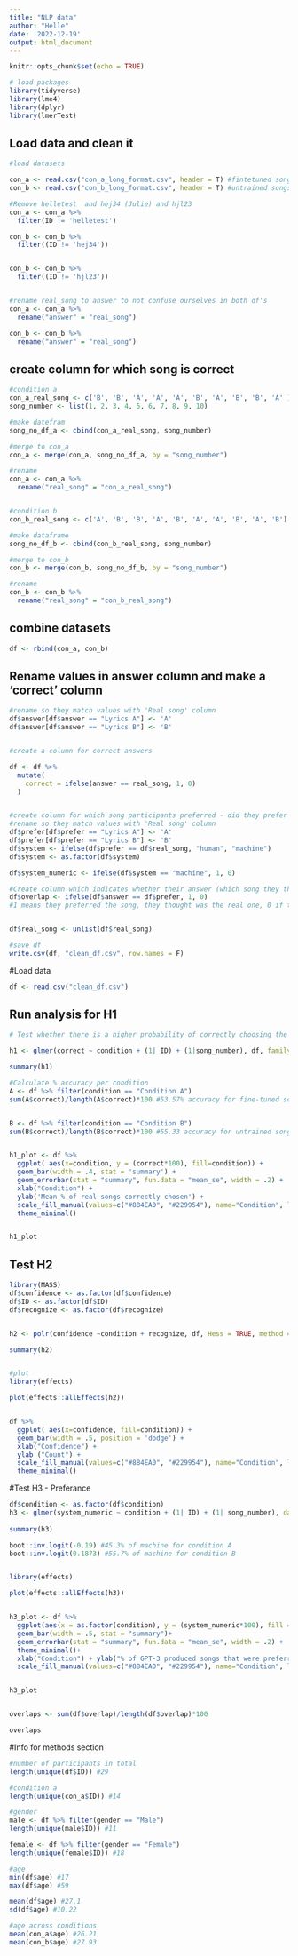 ---
title: "NLP data"
author: "Helle"
date: '2022-12-19'
output: html_document
---

```{r setup, include=FALSE}
knitr::opts_chunk$set(echo = TRUE)
```

```{r}
# load packages 
library(tidyverse)
library(lme4)
library(dplyr)
library(lmerTest)
```

## Load data and clean it 

```{r}
#load datasets 

con_a <- read.csv("con_a_long_format.csv", header = T) #fintetuned songs
con_b <- read.csv("con_b_long_format.csv", header = T) #untrained songs 

```

```{r}
#Remove helletest  and hej34 (Julie) and hjl23
con_a <- con_a %>% 
  filter(ID != 'helletest')

con_b <- con_b %>% 
  filter((ID != 'hej34'))


con_b <- con_b %>% 
  filter((ID != 'hjl23'))


#rename real_song to answer to not confuse ourselves in both df's
con_a <- con_a %>% 
  rename("answer" = "real_song")

con_b <- con_b %>% 
  rename("answer" = "real_song")

```


## create column for which song is correct 

```{r}
#condition a
con_a_real_song <- c('B', 'B', 'A', 'A', 'A', 'B', 'A', 'B', 'B', 'A' )
song_number <- list(1, 2, 3, 4, 5, 6, 7, 8, 9, 10)

#make datefram
song_no_df_a <- cbind(con_a_real_song, song_number)

#merge to con_a
con_a <- merge(con_a, song_no_df_a, by = "song_number")

#rename
con_a <- con_a %>% 
  rename("real_song" = "con_a_real_song")


#condition b
con_b_real_song <- c('A', 'B', 'B', 'A', 'B', 'A', 'A', 'B', 'A', 'B')

#make dataframe
song_no_df_b <- cbind(con_b_real_song, song_number)

#merge to con_b
con_b <- merge(con_b, song_no_df_b, by = "song_number")

#rename
con_b <- con_b %>% 
  rename("real_song" = "con_b_real_song")

```

## combine datasets

```{r}
df <- rbind(con_a, con_b)

```


## Rename values in answer column and make a 'correct' column 


```{r}
#rename so they match values with 'Real song' column
df$answer[df$answer == "Lyrics A"] <- 'A'
df$answer[df$answer == "Lyrics B"] <- 'B'


#create a column for correct answers

df <- df %>% 
  mutate(
    correct = ifelse(answer == real_song, 1, 0)
  )


#create column for which song participants preferred - did they prefer the human song or the AI song
#rename so they match values with 'Real song' column
df$prefer[df$prefer == "Lyrics A"] <- 'A'
df$prefer[df$prefer == "Lyrics B"] <- 'B'
df$system <- ifelse(df$prefer == df$real_song, "human", "machine")
df$system <- as.factor(df$system)

df$system_numeric <- ifelse(df$system == "machine", 1, 0)

#Create column which indicates whether their answer (which song they think is human made) is also the one they prefer
df$overlap <- ifelse(df$answer == df$prefer, 1, 0)
#1 means they preferred the song, they thought was the real one, 0 if they preferred the one they though was AI made. 



```


```{r}
df$real_song <- unlist(df$real_song)
```




```{r}
#save df
write.csv(df, "clean_df.csv", row.names = F)


```


#Load data

```{r}
df <- read.csv("clean_df.csv")
```


## Run analysis for H1

```{r}
# Test whether there is a higher probability of correctly choosing the ‘real’ song, if you are in condition B - if you see the untrained songs vs. the real songs. 

h1 <- glmer(correct ~ condition + (1| ID) + (1|song_number), df, family = binomial(link = 'logit'))

summary(h1)

#Calculate % accuracy per condition
A <- df %>% filter(condition == "Condition A") 
sum(A$correct)/length(A$correct)*100 #53.57% accuracy for fine-tuned songs 


B <- df %>% filter(condition == "Condition B")
sum(B$correct)/length(B$correct)*100 #55.33 accuracy for untrained songs 


h1_plot <- df %>% 
  ggplot( aes(x=condition, y = (correct*100), fill=condition)) + 
  geom_bar(width = .4, stat = 'summary') + 
  geom_errorbar(stat = "summary", fun.data = "mean_se", width = .2) +
  xlab("Condition") +
  ylab('Mean % of real songs correctly chosen') +
  scale_fill_manual(values=c("#884EA0", "#229954"), name="Condition", labels= c("A: Fine-tuned songs", "B: Untrained songs")) +
  theme_minimal()


h1_plot


```

## Test H2 

```{r}
library(MASS)
df$confidence <- as.factor(df$confidence)
df$ID <- as.factor(df$ID)
df$recognize <- as.factor(df$recognize)


h2 <- polr(confidence ~condition + recognize, df, Hess = TRUE, method = "logistic")

summary(h2)


#plot
library(effects)

plot(effects::allEffects(h2))


df %>% 
  ggplot( aes(x=confidence, fill=condition)) + 
  geom_bar(width = .5, position = 'dodge') + 
  xlab("Confidence") +
  ylab ("Count") +
  scale_fill_manual(values=c("#884EA0", "#229954"), name="Condition", labels= c("A: Fine-tuned songs", "B: Untrained songs")) +
  theme_minimal()


```
#Test H3 - Preferance 

```{r}
df$condition <- as.factor(df$condition)
h3 <- glmer(system_numeric ~ condition + (1| ID) + (1| song_number), data = df, family = binomial(link = logit) )
  
summary(h3)

boot::inv.logit(-0.19) #45.3% of machine for condition A
boot::inv.logit(0.1873) #55.7% of machine for condition B 


library(effects)

plot(effects::allEffects(h3))


h3_plot <- df %>% 
  ggplot(aes(x = as.factor(condition), y = (system_numeric*100), fill = condition))+
  geom_bar(width = .5, stat = "summary")+
  geom_errorbar(stat = "summary", fun.data = "mean_se", width = .2) + 
  theme_minimal()+
  xlab("Condition") + ylab("% of GPT-3 produced songs that were preferred") +
  scale_fill_manual(values=c("#884EA0", "#229954"), name="Condition", labels= c("A: Fine-tuned songs", "B: Untrained songs")) 


h3_plot


overlaps <- sum(df$overlap)/length(df$overlap)*100

overlaps

```





#Info for methods section

```{r}
#number of participants in total
length(unique(df$ID)) #29

#condition a
length(unique(con_a$ID)) #14 

#gender
male <- df %>% filter(gender == "Male")
length(unique(male$ID)) #11

female <- df %>% filter(gender == "Female")
length(unique(female$ID)) #18

#age 
min(df$age) #17
max(df$age) #59

mean(df$age) #27.1
sd(df$age) #10.22

#age across conditions 
mean(con_a$age) #26.21
mean(con_b$age) #27.93


```






